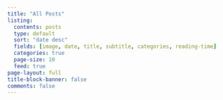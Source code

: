 ```yaml
---
title: "All Posts"
listing:
  contents: posts
  type: default
  sort: "date desc"
  fields: [image, date, title, subtitle, categories, reading-time]  
  categories: true
  page-size: 10
  feed: true
page-layout: full
title-block-banner: false
comments: false
---
```


